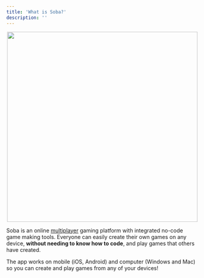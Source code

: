 ```yaml
---
title: 'What is Soba?'
description: ''
---
```


<p align="center">
  <img width="500" noZoom src="https://i.imgur.com/YIsbfQS.png" />
</p>

Soba is an online [multiplayer](https://wiki.soba.xyz/behavior-editor/game-logic/multiplayer#how-to-set-my-game-to-multiplayer-or-single-player) gaming platform with integrated no-code game making tools. Everyone can easily create their own games on any device, **without needing to know how to code**, and play games that others have created. 

The app works on mobile (iOS, Android) and computer (Windows and Mac) so you can create and play games from any of your devices!
